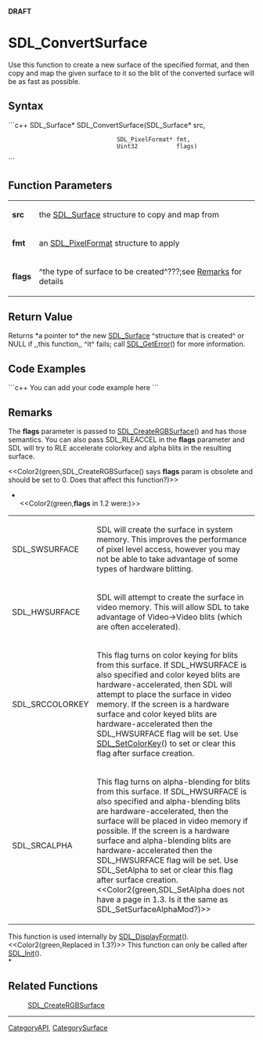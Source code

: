 <!-- pragma section-numbers off -->
<!-- pragma disable-camelcase -->
'''DRAFT'''

= SDL_ConvertSurface =
Use this function to create a new surface of the specified format, and then copy and map the given surface to it so the blit of the converted surface will be as fast as possible.


== Syntax ==
```c++
SDL_Surface* SDL_ConvertSurface(SDL_Surface*     src,
                                SDL_PixelFormat* fmt,
                                Uint32           flags)
```

== Function Parameters ==
{|
|'''src'''
|the [[SDL_Surface]] structure to copy and map from
|-
|'''fmt'''
|an [[SDL_PixelFormat]] structure to apply
|-
|'''flags'''
|^the type of surface to be created^???;see [[#Remarks|Remarks]] for details
|}

== Return Value ==
Returns *a pointer to* the new [[SDL_Surface]] ^structure that is created^ or NULL if ,,this function,, ^it^ fails; call [[SDL_GetError]]() for more information.

== Code Examples ==
```c++
You can add your code example here
```

== Remarks ==
The '''flags''' parameter is passed to [[SDL_CreateRGBSurface]]() and has those semantics. You can also pass SDL_RLEACCEL in the '''flags''' parameter and SDL will try to RLE accelerate colorkey and alpha blits in the resulting surface.

<<Color2(green,SDL_CreateRGBSurface() says '''flags''' param is obsolete and should be set to 0.  Does that affect this function?)>>

*<br/><<Color2(green,'''flags''' in 1.2 were:)>>
{|
|SDL_SWSURFACE
|SDL will create the surface in system memory. This improves the performance of pixel level access, however you may not be able to take advantage of some types of hardware blitting.
|-
|SDL_HWSURFACE
|SDL will attempt to create the surface in video memory. This will allow SDL to take advantage of Video->Video blits (which are often accelerated).
|-
|SDL_SRCCOLORKEY
|This flag turns on color keying for blits from this surface. If SDL_HWSURFACE is also specified and color keyed blits are hardware-accelerated, then SDL will attempt to place the surface in video memory. If the screen is a hardware surface and color keyed blits are hardware-accelerated then the SDL_HWSURFACE flag will be set. Use [[SDL_SetColorKey]]() to set or clear this flag after surface creation.
|-
|SDL_SRCALPHA
|This flag turns on alpha-blending for blits from this surface. If SDL_HWSURFACE is also specified and alpha-blending blits are hardware-accelerated, then the surface will be placed in video memory if possible. If the screen is a hardware surface and alpha-blending blits are hardware-accelerated then the SDL_HWSURFACE flag will be set. Use SDL_SetAlpha to set or clear this flag after surface creation.<<Color2(green,SDL_SetAlpha does not have a page in 1.3.  Is it the same as SDL_SetSurfaceAlphaMod?)>>
|}

This function is used internally by [[SDL_DisplayFormat]]().
<<Color2(green,Replaced in 1.3?)>>
This function can only be called after [[SDL_Init]](). <br/>*

== Related Functions ==
:[[SDL_CreateRGBSurface]]

----
[[CategoryAPI]], [[CategorySurface]]
